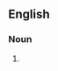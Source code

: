 {{also|Lorimers}}
==English==

===Noun===
{{head|en|noun plural form}}

# {{plural of|lorimer|lang=en}}